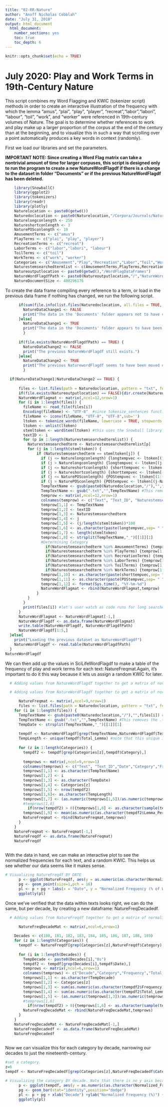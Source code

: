 ```yaml
---
title: "02-RR-Nature"
author: "Anoff Nicholas Cobblah"
date: "July 31, 2018"
output: html_document
  html_document:
    number_sections: yes
    toc: true
    toc_depth: 6
---
```


```r
knitr::opts_chunk$set(echo = TRUE)
```

# July 2020: Play and Work Terms in 19th-Century Nature

This script combines my Word Flagging and KWIC (tokenizer script) methods in order to create an interactive illustration of the frequency with which the lemma "amus", "plai", "play", "player", "recreat","labor","labori", "labour", "toil", "work", and "worker" were referenced in 19th-century volumes of Nature. The goal is to determine whether references to work and play make up a larger proportion of the corpus at the end of the century than at the beginning, and to visualize this in such a way that scrolling over a point automatically produces a key words in context (randomly).

First we load our libraries and set the parameters.

**IMPORTANT NOTE: Since creating a Word Flag matrix can take a nontrivial amount of time for larger corpuses, this script is designed only to run the program to create a new NatureWordFlagdf if there is a change to the dataset in folder "Documents" or if the previous NatureWordFlagdf has been deleted.**

```r
    library(SnowballC)
    library(ggplot2)
    library(tokenizers)
    library(readr)
    library(plotly)
    Naturelocation <- paste0(getwd())
    Naturedoclocation <- paste0(Naturelocation,"/Corpora/Journals/Nature")
    Naturelongconlength <- 250
    Natureshortconlength <- 3
    NaturePOSconlength <- 10
    AmusementTerms <- c("amus")
    PlayTerms <- c("plai", "play", "player")
    RecreationTerms <- c("recreat")
    LaborTerms <- c("labor","labori", "labour")
    ToilTerms <- c("toil")
    WorkTerms <- c("work", "worker")
    Categories <- c("Amusement","Play","Recreation","Labor","Toil","Work")
    Naturestemsearchedtermlist <- c(AmusementTerms,PlayTerms,RecreationTerms,LaborTerms,ToilTerms,WorkTerms)
    Natureoutputlocation <- paste0(getwd(),"/WordFlagDataFrames")
    NatureWordFlagdfPath <- paste0(Natureoutputlocation,"/","NatureWordFlagdf.txt")
    NatureDocumentSize <- 400296176
```

To create the data frame compiling every reference to a term, or load in the previous data frame if nothing has changed, we run the following script.

```r
      if(sum(file.info(list.files(Naturedoclocation, all.files = TRUE, recursive = TRUE, full.names=TRUE))$size) == NatureDocumentSize) {
        NatureDataChange1 <- FALSE
        print("The data in the 'Documents' folder appears not to have changed.")
      }else{
        NatureDataChange1 <- TRUE
        print("The data in the 'Documents' folder appears to have been changed. A new NatureWordFlagdf will therefore be created. TO UPDATE THIS SCRIPT, PLEASE CHANGE THE NatureDocumentSize TO REFLECT THE NEW SIZE OF THE DOCUMENTS.")
        }
      
      if(file.exists(NatureWordFlagdfPath) == TRUE) {
        NatureDataChange2 <- FALSE
        print("The previous NatureWordFlagdf still exists.")
      }else{
        NatureDataChange2 <- TRUE
        print("The previous NaturewordFlagdf seems to have been moved or deleted.  A new NatureWordFlag will therefore be created.")
        }

  if(NatureDataChange1|NatureDataChange2 == TRUE) {
  
      files <- list.files(path = Naturedoclocation, pattern = "txt", full.names = TRUE) #creates vector of txt file names.
      if(file.exists(Natureoutputlocation) == FALSE){dir.create(Natureoutputlocation)}
      NatureWordFlagmat <- matrix(,ncol=12,nrow=1)
      for (i in 1:length(files)) {
        fileName <- read_file(files[i])
        Encoding(fileName) <- "UTF-8"  #since tokenize_sentences function requires things to be encoded in UTF-8, need to remove some data.
        fileName <- iconv(fileName, "UTF-8", "UTF-8",sub='')
        ltoken <- tokenize_words(fileName, lowercase = TRUE, stopwords = NULL, simplify = FALSE)
        ltoken <- unlist(ltoken)
        stemltoken <- wordStem(ltoken) #this uses the Snowball library to lemmatize the entire text.
        textID <- i
        for (p in 1:length(Naturestemsearchedtermlist)) {
          Naturestemsearchedterm <- Naturestemsearchedtermlist[p]
          for (j in 1:length(stemltoken)) {
              if (Naturestemsearchedterm == stemltoken[j]) {
                if (j <= Naturelongconlength) {longtempvec <- ltoken[(1:(j+Naturelongconlength))]}
                if (j > Naturelongconlength) {longtempvec <- ltoken[(j-Naturelongconlength):(j+Naturelongconlength)]}
                if (j <= Natureshortconlength) {shorttempvec <- ltoken[(1:(j+Natureshortconlength))]}
                if (j > Natureshortconlength) {shorttempvec <- ltoken[(j-Natureshortconlength):(j+Natureshortconlength)]}
                if (j <= NaturePOSconlength) {POStempvec <- ltoken[(1:(j+NaturePOSconlength))]}
                if (j > NaturePOSconlength) {POStempvec <- ltoken[(j-NaturePOSconlength):(j+NaturePOSconlength)]}
                TempTextName <- gsub(paste0(Naturedoclocation,"/"),"",files[i]) #This grabs just the end of the file path.
                TempTextName <- gsub(".txt","",TempTextName) #This removes the .txt from the end of the name.
                temprow <- matrix(,ncol=12,nrow=1)
                colnames(temprow) <- c("Text", "Text_ID", "Naturestemsearchedterm","Lemma","Lemma_Perc","KWIC","Total_Lemma","Date","Category","Short_KWIC","POS_KWIC","Current_Date")
                temprow[1,1] <- TempTextName
                temprow[1,2] <- textID
                temprow[1,3] <- Naturestemsearchedterm
                temprow[1,4] <- j
                temprow[1,5] <- (j/length(stemltoken))*100
                temprow[1,6] <- as.character(paste(longtempvec,sep= " ",collapse=" "))
                temprow[1,7] <- length(stemltoken)
                temprow[1,8] <- strsplit(TempTextName,"_")[[1]][1]
                #Determining Category
                  if(Naturestemsearchedterm %in% AmusementTerms) {temprow[1,9] <- "Amusement"}
                  if(Naturestemsearchedterm %in% PlayTerms) {temprow[1,9] <- "Play"}
                  if(Naturestemsearchedterm %in% RecreationTerms) {temprow[1,9] <- "Recreation"}
                  if(Naturestemsearchedterm %in% LaborTerms) {temprow[1,9] <- "Labor"}
                  if(Naturestemsearchedterm %in% ToilTerms) {temprow[1,9] <- "Toil"}
                  if(Naturestemsearchedterm %in% WorkTerms) {temprow[1,9] <- "Work"}
                temprow[1,10] <- as.character(paste(shorttempvec,sep= " ",collapse=" "))
                temprow[1,11] <- as.character(paste(POStempvec,sep= " ",collapse=" "))
                temprow[1,12] <- format(Sys.time(), "%Y-%m-%d")
                NatureWordFlagmat <- rbind(NatureWordFlagmat,temprow)
              }
          }
        }
        print(files[i]) #let's user watch as code runs for long searches
      }
      NatureWordFlagmat <- NatureWordFlagmat[-1,]
      NatureWordFlagdf <- as.data.frame(NatureWordFlagmat)
      write.table(NatureWordFlagdf, NatureWordFlagdfPath)
      NatureWordFlagdf[1:5,]
  }else{
    print("Loading the previous dataset as NatureWordFlagdf")
    NatureWordFlagdf <- read.table(NatureWordFlagdfPath)
  }
NatureWordFlagdf
```

We can then add up the values in SciLifeWordFlagdf to make a table of the frequency of play and work terms for each text: NatureFreqmat.Again, it's important to do it this way because it lets us assign a random KWIC for later.

```r
  # Adding values from NatureWordFlagdf together to get a matrix of normalized frequencies for each category, as NatureFreqmat

  # Adding values from NatureWordFlagdf together to get a matrix of normalized frequencies for each category, as NatureFreqmat

      NatureFreqmat <- matrix(,ncol=9,nrow=1)
      files <- list.files(path = Naturedoclocation, pattern = "txt", full.names = TRUE) #creates vector of txt file names.
    for (i in 1:length(files)) {
      TempTextName <- gsub(paste0(Naturedoclocation,"/"),"",files[i]) #This grabs just the end of the file path.
      TempTextName <- gsub(".txt","",TempTextName) #This removes the .txt from the end of the name.
      TempDate <- strsplit(TempTextName,"_")[[1]][1]
      
      tempdf <- NatureWordFlagdf[grep(TempTextName,NatureWordFlagdf$Text),]
      TempLength <- unique(tempdf$Total_Lemma) #note that this unique is here to make SURE we only have one text
      
      for (z in 1:length(Categories)) {   
        tempdf2 <- tempdf[grep(Categories[z],tempdf$Category),]
        
        temprows <- matrix(,ncol=9,nrow=1)
        colnames(temprows) <- c("Text", "Text_ID","Date","Category","Frequency","Total_Lemma","Normalized_Freq","Sample_KWIC","Avg_Lemma_Perc")
        temprows[1,1] <- as.character(TempTextName)
        temprows[1,2] <- i
        temprows[1,3] <- as.character(TempDate)
        temprows[1,4] <- Categories[z]
        temprows[1,5] <- nrow(tempdf2)
        temprows[1,6]<- as.character(TempLength)
        temprows[1,7] <- (as.numeric(temprows[1,5])/as.numeric(temprows[1,6]))*100
        #temprows[1,8]
          if(nrow(tempdf2) > 0){temprows[1,8] <- as.character(sample(tempdf2$Short_KWIC,1))}else{temprows[1,8] <- NA}
        temprows[1,9] <- mean(as.numeric(as.character(tempdf2$Lemma_Perc)))
        NatureFreqmat <- rbind(NatureFreqmat,temprows)
      }
    }
    NatureFreqmat <- NatureFreqmat[-1,]
    NatureFreqdf <- as.data.frame(NatureFreqmat)
    NatureFreqdf
      
```

With the data in hand, we can make an interactive plot to see the normalized frequencies for each text, and a random KWIC. This helps us see whether our data seems like it makes sense.

```r
# Visualizing NatureFreqdf BY DATE
      p <- ggplot(NatureFreqdf, aes(y = as.numeric(as.character(Normalized_Freq)), x = as.numeric(substr(Date,1,4)), color = Category, label = Sample_KWIC))
      pg <- geom_point(size=1,pch = 16)
      pl <- p + pg + labs(x = "Date", y = "Normalized Frequency (% of Words in Text)", title = "Appearances of Play and Work Rhetoric within 19th-Century Popular Science Corpus")
      ggplotly(pl)
```

Once we've verified that the data within texts looks right, we can do the same, but per decade, by creating a new dataframe: NatureFreqDecadedf.

```r
  # Adding values from NatureFreqdf together to get a matrix of normalized frequencies for each decade, as NatureFreqDecadedf

      NatureFreqDecadeMat <- matrix(,ncol=6,nrow=1)
      
    Decades <- c(180, 181, 182, 183, 184, 185, 186, 187, 188, 189)
    for (z in 1:length(Categories)) { 
      tempdf <- NatureFreqdf[grep(Categories[z],NatureFreqdf$Category),]
      
      for (i in 1:length(Decades)) {
        TempDecade <- paste0(Decades[i],"0s")
        tempdf2 <- tempdf[grep(Decades[i],tempdf$Date),]
        temprows <- matrix(,ncol=6,nrow=1)
        colnames(temprows) <- c("Decade","Category","Frequency","Total_Lemma","Normalized_Freq","Sample_KWIC")
        temprows[1,1] <- as.character(TempDecade)
        temprows[1,2] <- Categories[z]
        temprows[1,3] <- sum(as.numeric(as.character(tempdf2$Frequency)), na.rm=TRUE)
        temprows[1,4] <- sum(as.numeric(as.character(tempdf2$Total_Lemma)), na.rm=TRUE)
        temprows[1,5] <- (as.numeric(temprows[1,3])/as.numeric(temprows[1,4]))*100
        #temprows[1,6]
          if(nrow(tempdf2) > 0){temprows[1,6] <- as.character(sample(tempdf2$Sample_KWIC,1))}else{temprows[1,6] <- NA}
        NatureFreqDecadeMat <- rbind(NatureFreqDecadeMat,temprows)
      }
    }
    NatureFreqDecadeMat <- NatureFreqDecadeMat[-1,]
    NatureFreqDecadedf <- as.data.frame(NatureFreqDecadeMat)
    NatureFreqDecadedf
      
```

Now we can visualize this for each category by decade, narrowing our decades to just the nineteenth-century.

```r
#set a category.
z=6
tempdf <- NatureFreqDecadedf[grep(Categories[z],NatureFreqDecadedf$Category),]

# Visualizing the category BY decade. Note that there is no y axis because it kept running into the numbers, and trying to fix it was becoming a pain.
      p <- ggplot(tempdf, aes(y = as.numeric(as.character(Normalized_Freq)), x = Decade, label = Sample_KWIC))
      pg <- geom_bar(stat="identity",position="dodge")
      pl <- p + pg + xlab("Decade") +ylab("Normalized Frequency (%)") + ggtitle(paste0("Normalized Frequency of '",Categories[z],"' by Decade\n in Nature (1869 - 1900)"))+theme( axis.text.y=element_text(angle=90))
      ggplotly(pl)
```